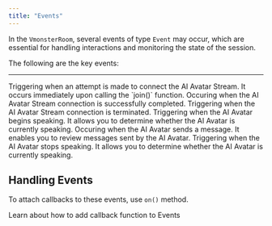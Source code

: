 ```yaml
---
title: "Events"
---
```


In the `VmonsterRoom`, several events of type `Event` may occur, which are essential for handling interactions and monitoring the state of the session.

The following are the key events:

---

<ParamField path="joining">
  Triggering when an attempt is made to connect the AI Avatar Stream. It occurs immediately upon calling the `join()` function.
</ParamField>

<ParamField path="joined">
  Occuring when the AI Avatar Stream connection is successfully completed.
</ParamField>

<ParamField path="left">
  Triggering when the AI Avatar Stream connection is terminated.
</ParamField>

<ParamField path="aiavatar-start-speaking">
  Triggering when the AI Avatar begins speaking. It allows you to determine whether the AI Avatar is currently speaking.
</ParamField>

<ParamField path="aiavatar-message">
  Occuring when the AI Avatar sends a message. It enables you to review messages sent by the AI Avatar.
</ParamField>

<ParamField path="aiavatar-stop-speaking">
  Triggering when the AI Avatar stops speaking. It allows you to determine whether the AI Avatar is currently speaking.
</ParamField>

## Handling Events

To attach callbacks to these events, use `on()` method.

<Card title="Callback Functions" icon="share-from-square" href="/callback_Functions">
  Learn about how to add callback function to Events
</Card>